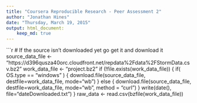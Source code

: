 ```yaml
---
title: "Coursera Reproducible Research - Peer Assessment 2"
author: "Jonathan Hines"
date: "Thursday, March 19, 2015"
output: html_document:
    keep_md: true
---
```


```r
# If the source isn't downloaded yet go get it and download it
source_data_file <- "https://d396qusza40orc.cloudfront.net/repdata%2Fdata%2FStormData.csv.bz2"
work_data_file <- "project.bz2"
if (!file.exists(work_data_file)) {
  if( OS.type == "windows" ) {
    download.file(source_data_file, destfile=work_data_file, mode="wb")
  } else {
    download.file(source_data_file, destfile=work_data_file, mode="wb", method = "curl")
  }
  write(date(), file="dateDownloaded.txt")
}
raw_data <- read.csv(bzfile(work_data_file))

